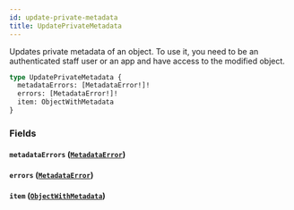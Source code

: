 ```yaml
---
id: update-private-metadata
title: UpdatePrivateMetadata
---
```



Updates private metadata of an object. To use it, you need to be an authenticated staff user or an app and have access to the modified object.

```graphql
type UpdatePrivateMetadata {
  metadataErrors: [MetadataError!]!
  errors: [MetadataError!]!
  item: ObjectWithMetadata
}
```


### Fields

#### `metadataErrors` ([`MetadataError`](../../../developer/api-reference/objects/metadata-error))




#### `errors` ([`MetadataError`](../../../developer/api-reference/objects/metadata-error))




#### `item` ([`ObjectWithMetadata`](../../../developer/api-reference/interfaces/object-with-metadata))






